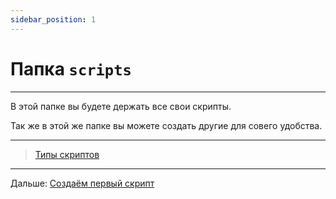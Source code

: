 ```yaml
---
sidebar_position: 1
---
```


# Папка `scripts`

---

В этой папке вы будете держать все свои скрипты.

Так же в этой же папке вы можете создать другие для совего удобства.

---

> [Типы скриптов](../extra/scripts-type)

---

Дальше: [Создаём первый скрипт](../started/create-script)